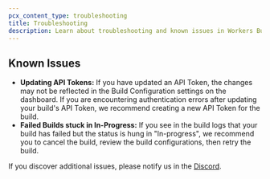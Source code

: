 ```yaml
---
pcx_content_type: troubleshooting
title: Troubleshooting
description: Learn about troubleshooting and known issues in Workers Builds.
---
```


## Known Issues

- **Updating API Tokens:** If you have updated an API Token, the changes may not be reflected in the Build Configuration settings on the dashboard. If you are encountering authentication errors after updating your build's API Token, we recommend creating a new API Token for the build.
- **Failed Builds stuck in In-Progress:** If you see in the build logs that your build has failed but the status is hung in "In-progress", we recommend you to cancel the build, review the build configurations, then retry the build.

If you discover additional issues, please notify us in the [Discord](https://discord.cloudflare.com).
